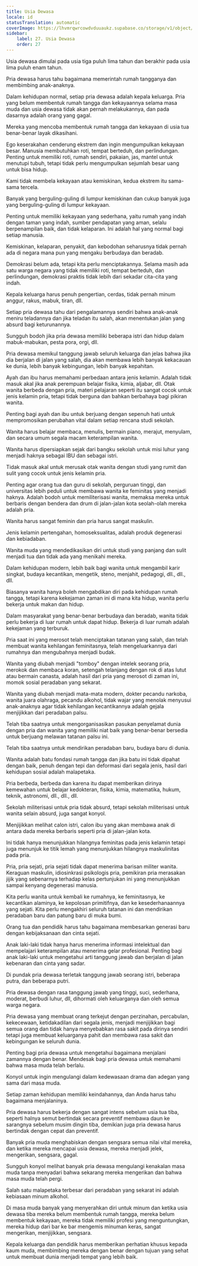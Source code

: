```yaml
---
title: Usia Dewasa
locale: id
statusTranslation: automatic
coverImage: https://lhvmrqwrcowdvduuaukz.supabase.co/storage/v1/object/public/strapi-uploads/small_cover-educacion-fundamental.webp-2d51a7828a2b1309555be27f7e2a61a0.webp
sidebar:
    label: 27. Usia Dewasa
    order: 27
---
```

Usia dewasa dimulai pada usia tiga puluh lima tahun dan berakhir pada usia lima puluh enam tahun.

Pria dewasa harus tahu bagaimana memerintah rumah tangganya dan membimbing anak-anaknya.

Dalam kehidupan normal, setiap pria dewasa adalah kepala keluarga. Pria yang belum membentuk rumah tangga dan kekayaannya selama masa muda dan usia dewasa tidak akan pernah melakukannya, dan pada dasarnya adalah orang yang gagal.

Mereka yang mencoba membentuk rumah tangga dan kekayaan di usia tua benar-benar layak dikasihani.

Ego keserakahan cenderung ekstrem dan ingin mengumpulkan kekayaan besar. Manusia membutuhkan roti, tempat berteduh, dan perlindungan. Penting untuk memiliki roti, rumah sendiri, pakaian, jas, mantel untuk menutupi tubuh, tetapi tidak perlu mengumpulkan sejumlah besar uang untuk bisa hidup.

Kami tidak membela kekayaan atau kemiskinan, kedua ekstrem itu sama-sama tercela.

Banyak yang berguling-guling di lumpur kemiskinan dan cukup banyak juga yang berguling-guling di lumpur kekayaan.

Penting untuk memiliki kekayaan yang sederhana, yaitu rumah yang indah dengan taman yang indah, sumber pendapatan yang aman, selalu berpenampilan baik, dan tidak kelaparan. Ini adalah hal yang normal bagi setiap manusia.

Kemiskinan, kelaparan, penyakit, dan kebodohan seharusnya tidak pernah ada di negara mana pun yang mengaku berbudaya dan beradab.

Demokrasi belum ada, tetapi kita perlu menciptakannya. Selama masih ada satu warga negara yang tidak memiliki roti, tempat berteduh, dan perlindungan, demokrasi praktis tidak lebih dari sekadar cita-cita yang indah.

Kepala keluarga harus penuh pengertian, cerdas, tidak pernah minum anggur, rakus, mabuk, tiran, dll.

Setiap pria dewasa tahu dari pengalamannya sendiri bahwa anak-anak meniru teladannya dan jika teladan itu salah, akan menentukan jalan yang absurd bagi keturunannya.

Sungguh bodoh jika pria dewasa memiliki beberapa istri dan hidup dalam mabuk-mabukan, pesta pora, orgi, dll.

Pria dewasa memikul tanggung jawab seluruh keluarga dan jelas bahwa jika dia berjalan di jalan yang salah, dia akan membawa lebih banyak kekacauan ke dunia, lebih banyak kebingungan, lebih banyak kepahitan.

Ayah dan ibu harus memahami perbedaan antara jenis kelamin. Adalah tidak masuk akal jika anak perempuan belajar fisika, kimia, aljabar, dll. Otak wanita berbeda dengan pria, materi pelajaran seperti itu sangat cocok untuk jenis kelamin pria, tetapi tidak berguna dan bahkan berbahaya bagi pikiran wanita.

Penting bagi ayah dan ibu untuk berjuang dengan sepenuh hati untuk mempromosikan perubahan vital dalam setiap rencana studi sekolah.

Wanita harus belajar membaca, menulis, bermain piano, merajut, menyulam, dan secara umum segala macam keterampilan wanita.

Wanita harus dipersiapkan sejak dari bangku sekolah untuk misi luhur yang menjadi haknya sebagai IBU dan sebagai istri.

Tidak masuk akal untuk merusak otak wanita dengan studi yang rumit dan sulit yang cocok untuk jenis kelamin pria.

Penting agar orang tua dan guru di sekolah, perguruan tinggi, dan universitas lebih peduli untuk membawa wanita ke feminitas yang menjadi haknya. Adalah bodoh untuk memiliterisasi wanita, memaksa mereka untuk berbaris dengan bendera dan drum di jalan-jalan kota seolah-olah mereka adalah pria.

Wanita harus sangat feminin dan pria harus sangat maskulin.

Jenis kelamin pertengahan, homoseksualitas, adalah produk degenerasi dan kebiadaban.

Wanita muda yang mendedikasikan diri untuk studi yang panjang dan sulit menjadi tua dan tidak ada yang menikahi mereka.

Dalam kehidupan modern, lebih baik bagi wanita untuk mengambil karir singkat, budaya kecantikan, mengetik, steno, menjahit, pedagogi, dll., dll., dll.

Biasanya wanita hanya boleh mengabdikan diri pada kehidupan rumah tangga, tetapi karena kekejaman zaman ini di mana kita hidup, wanita perlu bekerja untuk makan dan hidup.

Dalam masyarakat yang benar-benar berbudaya dan beradab, wanita tidak perlu bekerja di luar rumah untuk dapat hidup. Bekerja di luar rumah adalah kekejaman yang terburuk.

Pria saat ini yang merosot telah menciptakan tatanan yang salah, dan telah membuat wanita kehilangan feminitasnya, telah mengeluarkannya dari rumahnya dan mengubahnya menjadi budak.

Wanita yang diubah menjadi "tomboy" dengan intelek seorang pria, merokok dan membaca koran, setengah telanjang dengan rok di atas lutut atau bermain canasta, adalah hasil dari pria yang merosot di zaman ini, momok sosial peradaban yang sekarat.

Wanita yang diubah menjadi mata-mata modern, dokter pecandu narkoba, wanita juara olahraga, pecandu alkohol, tidak wajar yang menolak menyusui anak-anaknya agar tidak kehilangan kecantikannya adalah gejala menjijikkan dari peradaban palsu.

Telah tiba saatnya untuk mengorganisasikan pasukan penyelamat dunia dengan pria dan wanita yang memiliki niat baik yang benar-benar bersedia untuk berjuang melawan tatanan palsu ini.

Telah tiba saatnya untuk mendirikan peradaban baru, budaya baru di dunia.

Wanita adalah batu fondasi rumah tangga dan jika batu ini tidak dipahat dengan baik, penuh dengan tepi dan deformasi dari segala jenis, hasil dari kehidupan sosial adalah malapetaka.

Pria berbeda, berbeda dan karena itu dapat memberikan dirinya kemewahan untuk belajar kedokteran, fisika, kimia, matematika, hukum, teknik, astronomi, dll., dll., dll.

Sekolah militerisasi untuk pria tidak absurd, tetapi sekolah militerisasi untuk wanita selain absurd, juga sangat konyol.

Menjijikkan melihat calon istri, calon ibu yang akan membawa anak di antara dada mereka berbaris seperti pria di jalan-jalan kota.

Ini tidak hanya menunjukkan hilangnya feminitas pada jenis kelamin tetapi juga menunjuk ke titik lemah yang menunjukkan hilangnya maskulinitas pada pria.

Pria, pria sejati, pria sejati tidak dapat menerima barisan militer wanita. Keraguan maskulin, idiosinkrasi psikologis pria, pemikiran pria merasakan jijik yang sebenarnya terhadap kelas pertunjukan ini yang menunjukkan sampai kenyang degenerasi manusia.

Kita perlu wanita untuk kembali ke rumahnya, ke feminitasnya, ke kecantikan alaminya, ke kepolosan primitifnya, dan ke kesederhanaannya yang sejati. Kita perlu mengakhiri seluruh tatanan ini dan mendirikan peradaban baru dan patung baru di muka bumi.

Orang tua dan pendidik harus tahu bagaimana membesarkan generasi baru dengan kebijaksanaan dan cinta sejati.

Anak laki-laki tidak hanya harus menerima informasi intelektual dan mempelajari keterampilan atau menerima gelar profesional. Penting bagi anak laki-laki untuk mengetahui arti tanggung jawab dan berjalan di jalan kebenaran dan cinta yang sadar.

Di pundak pria dewasa terletak tanggung jawab seorang istri, beberapa putra, dan beberapa putri.

Pria dewasa dengan rasa tanggung jawab yang tinggi, suci, sederhana, moderat, berbudi luhur, dll, dihormati oleh keluarganya dan oleh semua warga negara.

Pria dewasa yang membuat orang terkejut dengan perzinahan, percabulan, kekecewaan, ketidakadilan dari segala jenis, menjadi menjijikkan bagi semua orang dan tidak hanya menyebabkan rasa sakit pada dirinya sendiri tetapi juga membuat keluarganya pahit dan membawa rasa sakit dan kebingungan ke seluruh dunia.

Penting bagi pria dewasa untuk mengetahui bagaimana menjalani zamannya dengan benar. Mendesak bagi pria dewasa untuk memahami bahwa masa muda telah berlalu.

Konyol untuk ingin mengulangi dalam kedewasaan drama dan adegan yang sama dari masa muda.

Setiap zaman kehidupan memiliki keindahannya, dan Anda harus tahu bagaimana menjalaninya.

Pria dewasa harus bekerja dengan sangat intens sebelum usia tua tiba, seperti halnya semut bertindak secara preventif membawa daun ke sarangnya sebelum musim dingin tiba, demikian juga pria dewasa harus bertindak dengan cepat dan preventif.

Banyak pria muda menghabiskan dengan sengsara semua nilai vital mereka, dan ketika mereka mencapai usia dewasa, mereka menjadi jelek, mengerikan, sengsara, gagal.

Sungguh konyol melihat banyak pria dewasa mengulangi kenakalan masa muda tanpa menyadari bahwa sekarang mereka mengerikan dan bahwa masa muda telah pergi.

Salah satu malapetaka terbesar dari peradaban yang sekarat ini adalah kebiasaan minum alkohol.

Di masa muda banyak yang menyerahkan diri untuk minum dan ketika usia dewasa tiba mereka belum membentuk rumah tangga, mereka belum membentuk kekayaan, mereka tidak memiliki profesi yang menguntungkan, mereka hidup dari bar ke bar mengemis minuman keras, sangat mengerikan, menjijikkan, sengsara.

Kepala keluarga dan pendidik harus memberikan perhatian khusus kepada kaum muda, membimbing mereka dengan benar dengan tujuan yang sehat untuk membuat dunia menjadi tempat yang lebih baik.

